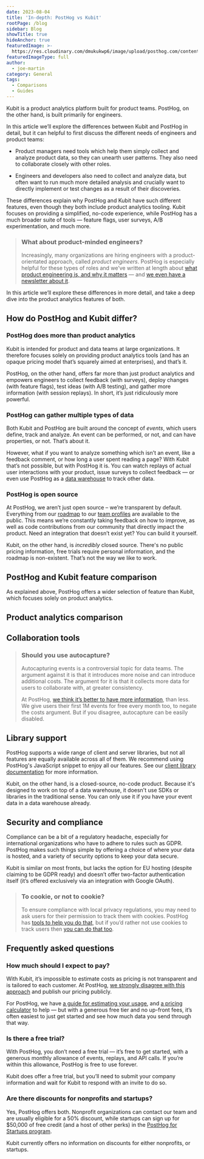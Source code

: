 ```yaml
---
date: 2023-08-04
title: 'In-depth: PostHog vs Kubit'
rootPage: /blog
sidebar: Blog
showTitle: true
hideAnchor: true
featuredImage: >-
  https://res.cloudinary.com/dmukukwp6/image/upload/posthog.com/contents/images/blog/posthog-vs-kubit/posthog-vs-kubit.jpg
featuredImageType: full
author:
  - joe-martin
category: General
tags:
  - Comparisons
  - Guides
---
```



Kubit is a product analytics platform built for product teams. PostHog, on the other hand, is built primarily for engineers. 

In this article we’ll explore the differences between Kubit and PostHog in detail, but it can helpful to first discuss the different needs of engineers and product teams:  

- Product managers need tools which help them simply collect and analyze product data, so they can unearth user patterns. They also need to collaborate closely with other roles.
 
- Engineers and developers also need to collect and analyze data, but often want to run much more detailed analysis and crucially want to directly implement or test changes as a result of their discoveries.

These differences explain why PostHog and Kubit have such different features, even though they both include product analytics tooling. Kubit focuses on providing a simplified, no-code experience, while PostHog has a much broader suite of tools — feature flags, user surveys, A/B experimentation, and much more. 

> ### What about product-minded engineers?
>
> Increasingly, many organizations are hiring engineers with a product-orientated approach, called _product engineers_. PostHog is especially helpful for these types of roles and we’ve written at length about [what product engineering is, and why it matters](/blog/what-is-a-product-engineer) — and [we even have a newsletter about it](/newsletter).

In this article we’ll explore these differences in more detail, and take a deep dive into the product analytics features of both. 

## How do PostHog and Kubit differ?

### PostHog does more than product analytics
Kubit is intended for product and data teams at large organizations. It therefore focuses solely on providing product analytics tools (and has an opaque pricing model that’s squarely aimed at enterprises), and that’s it.

PostHog, on the other hand, offers far more than just product analytics and empowers engineers to collect feedback (with surveys), deploy changes (with feature flags), test ideas (with A/B testing), and gather more information (with session replays). In short, it’s just ridiculously more powerful. 

### PostHog can gather multiple types of data
Both Kubit and PostHog are built around the concept of _events_, which users define, track and analyze. An event can be performed, or not, and can have properties, or not. That’s about it. 

However, what if you want to analyze something which isn’t an event, like a feedback comment, or how long a user spent reading a page? With Kubit that’s not possible, but with PostHog it is. You can watch replays of actual user interactions with your product, issue surveys to collect feedback — or even use PostHog as a [data warehouse](/blog/8020-the-data-warehouse) to track other data. 

### PostHog is open source 
At PostHog, we aren’t just open source – we’re transparent by default. Everything from our [roadmap](/roadmap) to our [team profiles](/people) are available to the public. This means we’re constantly taking feedback on how to improve, as well as code contributions from our community that directly impact the product. Need an integration that doesn’t exist yet? You can build it yourself. 

Kubit, on the other hand, is _incredibly_ closed source. There's no public pricing information, free trials require personal information, and the roadmap is non-existent. That’s not the way we like to work.  

## PostHog and Kubit feature comparison
As explained above, PostHog offers a wider selection of feature than Kubit, which focuses solely on product analytics.

<ComparisonTable column1="PostHog" column2="Kubit">
  <ComparisonRow column1={true} column2={true} feature="Product analytics" description="Track events and conversion; analyze user behavior" />
  <ComparisonRow column1={true} column2={false} feature="Session replays" description="Watch real users use your product; diagnose bugs" />
  <ComparisonRow column1={true} column2={false} feature="Feature flags" description="Roll out features safely; toggle features for cohorts or individuals" />
  <ComparisonRow column1={true} column2={false} feature="User surveys" description="Ask users for qualitative feedback and gather responses" />
  <ComparisonRow column1={true} column2={false} feature="Experiments" description="Test changes and analyze impact" />
  <ComparisonRow column1={true} column2={false} feature="Heatmaps" description="Track where users click" />
  <ComparisonRow column1={true} column2={false} feature="Event pipelines" description="Push and pull data to enrich customer profiles" />
  <ComparisonRow column1={true} column2={false} feature="Open source" description="Build your own apps and contribute code" />
</ComparisonTable>

## Product analytics comparison

<ComparisonTable column1="PostHog" column2="Kubit">
  <ComparisonRow column1={true} column2={true} feature="Funnel analysis" description="Track users through a sequence of events" />
  <ComparisonRow column1={true} column2={true} feature="Path analysis" description="Chart how users get from A to B" />
  <ComparisonRow column1={true} column2={true} feature="Retention analysis" description="Visualize which users stay, for how long" />
  <ComparisonRow column1={true} column2={false} feature="Lifecycle analysis" description="Understand who is dormant, churning, and thriving" />
  <ComparisonRow column1={true} column2={false} feature="Correlation analysis" description="Identify predictors and shared commonalities" />
  <ComparisonRow column1={true} column2={true} feature="Dashboards" description="Save insights into a shared workspace" />
  <ComparisonRow column1={true} column2={true} feature="Formulas" description="Calculate unique insights, with math" />
  <ComparisonRow column1={true} column2={false} feature="SQL access" description="Use code to directly query the data" />
  <ComparisonRow column1={true} column2={false} feature="Group analytics" description="Gather individual users into larger organizations" />
  <ComparisonRow column1={false} column2={true} feature="Predictive analytics" description="Extrapolate from now, into the future" />
</ComparisonTable>

## Collaboration tools 

<ComparisonTable column1="PostHog" column2="Kubit">
  <ComparisonRow column1={true} column2={true} feature="User permissions" description="Control user roles and levels of access" />
  <ComparisonRow column1={true} column2={true} feature="Notebooks" description="A built-in scratch pad for making notes, and more" />
  <ComparisonRow column1={true} column2={true} feature="Public insights" description="Make insights available without login" />
  <ComparisonRow column1={true} column2={false} feature="Public dashboards" description="Make dashboards available without login" />
  <ComparisonRow column1={true} column2={true} feature="Export dashboards" description="Export dashboards as reports" />
  <ComparisonRow column1={true} column2={false} feature="Dashboard subscriptions" description="Receive regular alerts about new data" />
  <ComparisonRow column1={true} column2={false} feature="Embeddable dashboards" description="Embed dashboards in other pages" />
  <ComparisonRow column1={true} column2={false} feature="Slack integration" description="Receive notifications about new data" />
  <ComparisonRow column1={true} column2={false} feature="Discord integration" description="Receive notifications about new data" />
  <ComparisonRow column1={true} column2={false} feature="MS Teams integration" description="Receive notifications about new data" />
  <ComparisonRow column1={true} column2={true} feature="Data management suite" description="Categorize and define a list of events and properties" />
</ComparisonTable>

> ### Should you use autocapture?
> 
> Autocapturing events is a controversial topic for data teams. The argument against it is that it introduces more noise and can introduce additional costs. The argument for it is that it collects more data for users to collaborate with, at greater consistency. 
>
> At PostHog, [we think it’s better to have more information](/blog/is-autocapture-still-bad), than less. We give users their first 1M events for free every month too, to negate the costs argument. But if you disagree, autocapture can be easily disabled. 

## Library support
PostHog supports a wide range of client and server libraries, but not all features are equally available across all of them. We recommend using PostHog's JavaScript snippet to enjoy all our features. See our [client library documentation](/docs/getting-started/install?tab=snippet) for more information.

Kubit, on the other hand, is a closed-source, no-code product. Because it's designed to work on top of a data warehouse, it doesn't use SDKs or libraries in the traditional sense. You can only use it if you have your event data in a data warehouse already.

<ComparisonTable column1="PostHog" column2="Kubit">
  <ComparisonRow column1={true} column2={false} feature="JavaScript" />
  <ComparisonRow column1={true} column2={false} feature="React Native" />
  <ComparisonRow column1={true} column2={false} feature="React" />
  <ComparisonRow column1={true} column2={false} feature="Flutter" />
  <ComparisonRow column1={true} column2={false} feature="iOS" />
  <ComparisonRow column1={true} column2={false} feature="Android" />
  <ComparisonRow column1={true} column2={false} feature="Ruby" />
</ComparisonTable>


## Security and compliance

Compliance can be a bit of a regulatory headache, especially for international organizations who have to adhere to rules such as GDPR. PostHog makes such things simple by offering a choice of where your data is hosted, and a variety of security options to keep your data secure. 

Kubit is similar on most fronts, but lacks the option for EU hosting (despite claiming to be GDPR ready) and doesn’t offer two-factor authentication itself (it’s offered exclusively via an integration with Google OAuth).

<ComparisonTable column1="PostHog" column2="Kubit">
  <ComparisonRow column1={true} column2={true} feature="GDPR ready" />
  <ComparisonRow column1={true} column2={false} feature="Data anonymization" />
  <ComparisonRow column1={true} column2={false} feature="Cookie-less tracking option" />
  <ComparisonRow column1={true} column2={true} feature="SOC 2 certified" />
  <ComparisonRow column1={true} column2={true} feature="SAML/SSO available" />
  <ComparisonRow column1={true} column2={false} feature="2FA available" />
</ComparisonTable>

> ### To cookie, or not to cookie?
> To ensure compliance with local privacy regulations, you may need to ask users for their permission to track them with cookies. PostHog has [tools to help you do that](/tutorials/react-cookie-banner), but if you’d rather not use cookies to track users then [you can do that too](/tutorials/cookieless-tracking). 

## Frequently asked questions

### How much should I expect to pay?

With Kubit, it’s impossible to estimate costs as pricing is not transparent and is tailored to each customer. At PostHog, [we strongly disagree with this approach](/blog/transparent-enterprise-pricing) and publish our pricing publicly.

For PostHog, we have [a guide for estimating your usage](/docs/billing/estimating-usage-costs), and [a pricing calculator](/pricing) to help — but with a generous free tier and no up-front fees, it’s often easiest to just get started and see how much data you send through that way. 

### Is there a free trial?

With PostHog, you don’t need a free trial — it’s free to get started, with a generous monthly allowance of events, replays, and API calls. If you’re within this allowance, PostHog is free to use forever. 

Kubit does offer a free trial, but you’ll need to submit your company information and wait for Kubit to respond with an invite to do so. 

### Are there discounts for nonprofits and startups?

Yes, PostHog offers both. Nonprofit organizations can contact our team and are usually eligible for a 50% discount, while startups can sign up for $50,000 of free credit (and a host of other perks) in the [PostHog for Startups program](/startups). 

Kubit currently offers no information on discounts for either nonprofits, or startups. 

<ArrayCTA/>
